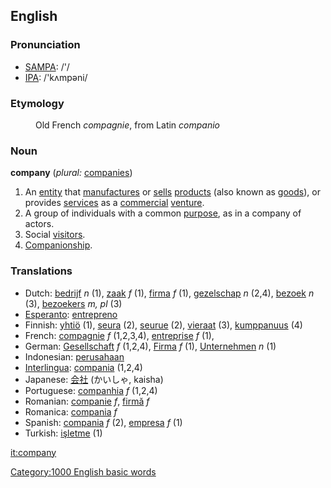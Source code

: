 ==English==

===Pronunciation===
*[[w:SAMPA|SAMPA]]: /'/
*[[w:IPA|IPA]]: /'kʌmpəni/

===Etymology===
:Old French ''compagnie'', from Latin ''companio''

===Noun===
'''company'''  (''plural:'' [[companies]])
#An [[entity]] that [[manufacture]]s or [[sell]]s [[product]]s (also known as [[goods]]), or provides [[services]] as a [[commercial]] [[venture]].
#A group of individuals with a common [[purpose]], as in a company of actors.
#Social [[visitor]]s.
#[[Companion]]ship.

===Translations===

*Dutch: [[bedrijf]] ''n'' (1), [[zaak]] ''f'' (1), [[firma]] ''f'' (1), [[gezelschap]] ''n'' (2,4), [[bezoek]] ''n'' (3), [[bezoekers]] ''m, pl'' (3)
*[[Esperanto]]: [[entrepreno]]
*Finnish: [[yhtiö]] (1), [[seura]] (2), [[seurue]] (2), [[vieraat]] (3), [[kumppanuus]] (4)
*French: [[compagnie]] ''f'' (1,2,3,4), [[entreprise]] ''f'' (1),
*German: [[Gesellschaft]] ''f'' (1,2,4), [[Firma]] ''f'' (1), [[Unternehmen]] ''n'' (1)
*Indonesian: [[usaha|perusahaan]]
*[[Interlingua]]: [[compania]] (1,2,4)
*Japanese: [[会社]] (かいしゃ, kaisha)
*Portuguese: [[companhia]] ''f'' (1,2,4)
*Romanian: [[companie]] ''f'', [[firmă]] ''f''
*Romanica: [[compania]] ''f''
*Spanish: [[compania]] ''f'' (2), [[empresa]] ''f'' (1)
*Turkish: [[işletme]] (1)

[[it:company]]
[[Category:1000 English basic words]]